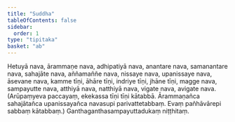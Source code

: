 ```yaml
---
title: "Suddha"
tableOfContents: false
sidebar:
  order: 1
type: "tipitaka"
basket: "ab"
---
```



<DynamicBreadcrumb />

<Division number="116">

<Paragraph number="1880">
Hetuyā nava, ārammaṇe nava, adhipatiyā nava, anantare nava, samanantare nava, sahajāte nava, aññamaññe nava, nissaye nava, upanissaye nava, āsevane nava, kamme tīṇi, āhāre tīṇi, indriye tīṇi, jhāne tīṇi, magge nava, sampayutte nava, atthiyā nava, natthiyā nava, vigate nava, avigate nava.
</Paragraph>

<Paragraph number="1881">
(Arūpaṃyeva paccayaṃ, ekekassa tīṇi tīṇi kātabbā. Ārammaṇañca sahajātañca upanissayañca navasupi parivattetabbaṃ. Evaṃ pañhāvārepi sabbaṃ kātabbaṃ.)

</Paragraph>
</Division>

<Paragraph number="1882" type="center">
Ganthaganthasampayuttadukaṃ niṭṭhitaṃ.
</Paragraph>